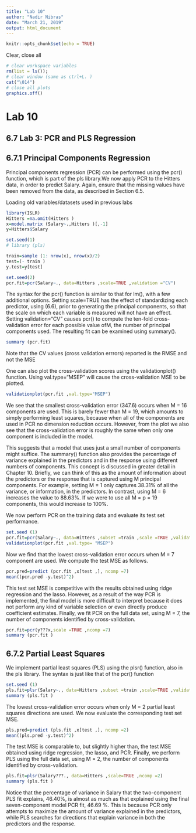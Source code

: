 ```yaml
---
title: "Lab 10"
author: "Nadir Nibras"
date: "March 21, 2019"
output: html_document
---
```


```r
knitr::opts_chunk$set(echo = TRUE)
```




Clear, close all
```r
# clear workspace variables
rm(list = ls()); 
# clear window (same as ctrl+L. )
cat("\014")   
# close all plots
graphics.off() 

```

# Lab 10

## 6.7 Lab 3: PCR and PLS Regression
## 6.7.1 Principal Components Regression

Principal components regression (PCR) can be performed using the pcr() function, which is part of the pls library.We now apply PCR to the Hitters data, in order to predict Salary. Again, ensure that the missing values have been removed from the data, as described in Section 6.5.



Loading old variables/datasets used in previous labs
```r
library(ISLR) 
Hitters =na.omit(Hitters )
x=model.matrix (Salary~.,Hitters )[,-1]
y=Hitters$Salary

set.seed(1)
# library (pls)

train=sample (1: nrow(x), nrow(x)/2)
test=(- train )
y.test=y[test]
```



```r
set.seed(2)
pcr.fit=pcr(Salary~., data=Hitters ,scale=TRUE ,validation ="CV")
```

The syntax for the pcr() function is similar to that for lm(), with a few additional options. Setting scale=TRUE has the effect of standardizing each predictor, using (6.6), prior to generating the principal components, so that the scale on which each variable is measured will not have an effect. Setting validation="CV" causes pcr() to compute the ten-fold cross-validation error for each possible value ofM, the number of principal components used. The resulting fit can be examined using summary().
```r
summary (pcr.fit)
```

Note that the CV values (cross validation errrors) reported is the RMSE and not the MSE

One can also plot the cross-validation scores using the validationplot() function. Using val.type="MSEP" will cause the cross-validation MSE to be plotted.

```r
validationplot(pcr.fit ,val.type="MSEP")
```

We see that the smallest cross-validation error (347.6) occurs when M = 16 components are used. This is barely fewer than M = 19, which amounts to simply performing least squares, because when all of the components are used in PCR no dimension reduction occurs. However, from the plot we also see that the cross-validation error is roughly the same when only one component is included in the model. 

This suggests that a model that uses just a small number of components might suffice. The summary() function also provides the percentage of variance explained in the predictors and in the response using different numbers of components. This concept is discussed in greater detail in Chapter 10. Briefly, we can think of this as the amount of information about the predictors or the response that is captured using M principal components. For example, setting M = 1 only captures 38.31% of all the variance, or information, in the predictors. In contrast, using M = 6 increases the value to 88.63%. If we were to use all M = p = 19 components, this would increase to 100%.

We now perform PCR on the training data and evaluate its test set performance.


```r
set.seed (1)
pcr.fit=pcr(Salary~., data=Hitters ,subset =train ,scale =TRUE ,validation ="CV")
validationplot(pcr.fit ,val.type= "MSEP")
```
Now we find that the lowest cross-validation error occurs when M = 7 component are used. We compute the test MSE as follows.

```r
pcr.pred=predict (pcr.fit ,x[test ,], ncomp =7)
mean((pcr.pred -y.test)^2)
```

This test set MSE is competitive with the results obtained using ridge regression and the lasso. However, as a result of the way PCR is implemented, the final model is more difficult to interpret because it does not perform any kind of variable selection or even directly produce coefficient estimates. Finally, we fit PCR on the full data set, using M = 7, the number of components identified by cross-validation.

```r
pcr.fit=pcr(y???x,scale =TRUE ,ncomp =7)
summary (pcr.fit )
```


## 6.7.2 Partial Least Squares

We implement partial least squares (PLS) using the plsr() function, also in the pls library. The syntax is just like that of the pcr() function

```r
set.seed (1)
pls.fit=plsr(Salary~., data=Hitters ,subset =train ,scale=TRUE ,validation ="CV")
summary (pls.fit )
```


The lowest cross-validation error occurs when only M = 2 partial least squares directions are used. We now evaluate the corresponding test set MSE.


```r
pls.pred=predict (pls.fit ,x[test ,], ncomp =2)
mean((pls.pred -y.test)^2)
```

The test MSE is comparable to, but slightly higher than, the test MSE obtained using ridge regression, the lasso, and PCR.
Finally, we perform PLS using the full data set, using M = 2, the number of components identified by cross-validation.

```r
pls.fit=plsr(Salary???., data=Hitters ,scale=TRUE ,ncomp =2)
summary (pls.fit )
```


 
Notice that the percentage of variance in Salary that the two-component PLS fit explains, 46.40%, is almost as much as that explained using the final seven-component model PCR fit, 46.69 %. This is because PCR only attempts to maximize the amount of variance explained in the predictors, while PLS searches for directions that explain variance in both the predictors and the response.